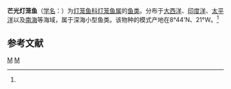 {{Speciesbox
| genus = Myctophum
| species = affinis
| authority = Lutken, 1892<ref name='id5586'>{{cite web| url =http://www.bioinfo.cn/db05/BjdwSpecies.php?action=view&id=5586| title =芒光灯笼鱼| work =中国动物物种编目数据库| publisher =中国科学院微生物研究所| author =中国科学院动物研究所| accessdate =2009-04-11| deadurl =yes| archiveurl =https://web.archive.org/web/20160305090906/http://www.bioinfo.cn/db05/BjdwSpecies.php?action=view&id=5586| archivedate =2016-03-05}}</ref>
}}

'''芒光灯笼鱼'''（[[学名|学名]]：{{lang|la|''Myctophum affinis''}}）为[[灯笼鱼科|灯笼鱼科]][[灯笼鱼属|灯笼鱼属]]的[[鱼类|鱼类]]。分布于[[大西洋|大西洋]]、[[印度洋|印度洋]]、[[太平洋|太平洋]]以及[[南海|南海]]等海域，属于深海小型鱼类。该物种的模式产地在8°44'N、21°W。<ref name='id5586'/>

== 参考文献 ==
{{reflist}}

[[Category:灯笼鱼属|M]]
[[Category:1892年描述的鱼类|M]]


{{灯笼鱼目小作品}}
